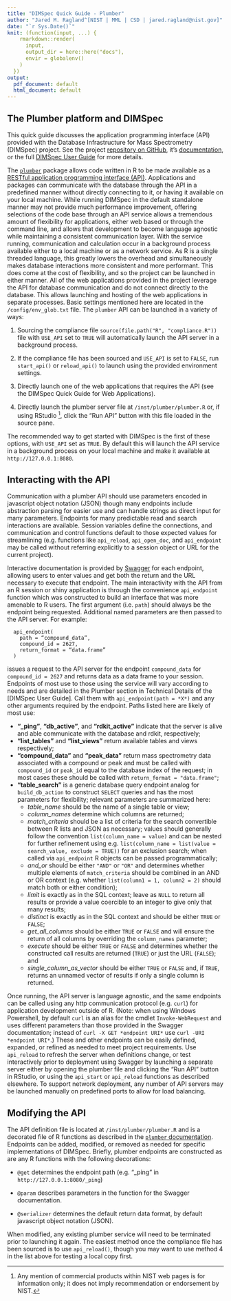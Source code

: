 ```yaml
---
title: "DIMSpec Quick Guide - Plumber"
author: "Jared M. Ragland^[NIST | MML | CSD | jared.ragland@nist.gov]"
date: "`r Sys.Date()`"
knit: (function(input, ...) {
    rmarkdown::render(
      input,
      output_dir = here::here("docs"),
      envir = globalenv()
    )
  })
output:
  pdf_document: default
  html_document: default
---
```


## The Plumber platform and DIMSpec

This quick guide discusses the application programming interface (API) provided with the Database Infrastructure for Mass Spectrometry (DIMSpec) project. See the project [repository on GitHub](https://github.com/usnistgov/dimspec), it's [documentation](https://pages.nist.gov/dimspec), or the full [DIMSpec User Guide](https://pages.nist.gov/dimspec) for more details.

The [`plumber`](https://www.rplumber.io) package allows code written in R to be made available as a [RESTful application programming interface (API)](https://restfulapi.net/). Applications and packages can communicate with the database through the API in a predefined manner without directly connecting to it, or having it available on your local machine. While running DIMSpec in the default standalone manner may not provide much performance improvement, offering selections of the code base through an API service allows a tremendous amount of flexibility for applications, either web based or through the command line, and allows that development to become language agnostic while maintaining a consistent communication layer. With the service running, communication and calculation occur in a background process available either to a local machine or as a network service. As R is a single threaded language, this greatly lowers the overhead and simultaneously makes database interactions more consistent and more performant. This does come at the cost of flexibility, and so the project can be launched in either manner. All of the web applications provided in the project leverage the API for database communication and do not connect directly to the database. This allows launching and hosting of the web applications in separate processes. Basic settings mentioned here are located in the `/config/env_glob.txt` file. The `plumber` API can be launched in a variety of ways:

1. Sourcing the compliance file `source(file.path("R", "compliance.R"))` file with `USE_API` set to `TRUE` will automatically launch the API server in a background process.

1. If the compliance file has been sourced and `USE_API` is set to `FALSE`, run `start_api()` or `reload_api()` to launch using the provided environment settings.

1. Directly launch one of the web applications that requires the API (see the DIMSpec Quick Guide for Web Applications).

1. Directly launch the plumber server file at `/inst/plumber/plumber.R` or, if using RStudio [^1], click the "Run API" button with this file loaded in the source pane.

The recommended way to get started with DIMSpec is the first of these options, with `USE_API` set as `TRUE`. By default this will launch the API service in a background process on your local machine and make it available at `http://127.0.0.1:8080`.

[^1]: Any mention of commercial products within NIST web pages is for information only; it does not imply recommendation or endorsement by NIST.

## Interacting with the API

Communication with a plumber API should use parameters encoded in javascript object notation (JSON) though many endpoints include abstraction parsing for easier use and can handle strings as direct input for many parameters. Endpoints for many predictable read and search interactions are available. Session variables define the connections, and communication and control functions default to those expected values for streamlining (e.g. functions like `api_reload`, `api_open_doc`, and `api_endpoint` may be called without referring explicitly to a session object or URL for the current project).

Interactive documentation is provided by [Swagger](https://swagger.io/) for each endpoint, allowing users to enter values and get both the return and the URL necessary to execute that endpoint. The main interactivity with the API from an R session or shiny application is through the convenience `api_endpoint` function which was constructed to build an interface that was more amenable to R users. The first argument (i.e. `path`) should always be the endpoint being requested. Additional named parameters are then passed to the API server. For example:

      api_endpoint(
        path = “compound_data”,
        compound_id = 2627,
        return_format = “data.frame”
      )

issues a request to the API server for the endpoint `compound_data` for `compound_id = 2627` and returns data as a data frame to your session. Endpoints of most use to those using the service will vary according to needs and are detailed in the Plumber section in Technical Details of the [DIMSpec User Guide]. Call them with `api_endpoint(path = *X*)` and any other arguments required by the endpoint. Paths listed here are likely of most use:

-   **"\_ping"**, **"db_active"**, and **"rdkit_active"** indicate that the server is alive and able communicate with the database and rdkit, respectively;
-   **"list_tables"** and **"list_views"** return available tables and views respectively;
-   **"compound_data"** and **"peak_data"** return mass spectrometry data associated with a compound or peak and must be called with `compound_id` or `peak_id` equal to the database index of the request; in most cases these should be called with `return_format = "data.frame"`;
-   **"table_search"** is a generic database query endpoint analog for `build_db_action` to construct `SELECT` queries and has the most parameters for flexibility; relevant parameters are summarized here:
    -   *table_name* should be the name of a single table or view;
    -   *column_names* determine which columns are returned;
    -   *match_criteria* should be a list of criteria for the search convertible between R lists and JSON as necessary; values should generally follow the convention `list(column_name = value)` and can be nested for further refinement using e.g. `list(column_name = list(value = search_value, exclude = TRUE))` for an exclusion search; when called via `api_endpoint` R objects can be passed programmatically;
    -   *and_or* should be either `"AND"` or `"OR"` and determines whether multiple elements of `match_criteria` should be combined in an AND or OR context (e.g. whether `list(column1 = 1, column2 = 2)` should match both or either condition);
    -   *limit* is exactly as in the SQL context; leave as `NULL` to return all results or provide a value coercible to an integer to give only that many results;
    -   *distinct* is exactly as in the SQL context and should be either `TRUE` or `FALSE`;
    -   *get_all_columns* should be either `TRUE` or `FALSE` and will ensure the return of all columns by overriding the `column_names` parameter;
    -   *execute* should be either `TRUE` or `FALSE` and determines whether the constructed call results are returned (`TRUE`) or just the URL (`FALSE`); and
    -   *single_column_as_vector* should be either `TRUE` or `FALSE` and, if `TRUE`, returns an unnamed vector of results if only a single column is returned.
    
Once running, the API server is language agnostic, and the same endpoints can be called using any http communication protocol (e.g. `curl`) for application development outside of R. (Note: when using Windows Powershell, by default `curl` is an alias for the cmdlet `Invoke-WebRequest` and uses different parameters than those provided in the Swagger documentation; instead of `curl -X GET *endpoint URI*` use `curl -URI *endpoint URI*`.) These and other endpoints can be easily defined, expanded, or refined as needed to meet project requirements. Use `api_reload` to refresh the server when definitions change, or test interactively prior to deployment using Swagger by launching a separate server either by opening the plumber file and clicking the "Run API" button in RStudio, or using the `api_start` or `api_reload` functions as described elsewhere. To support network deployment, any number of API servers may be launched manually on predefined ports to allow for load balancing.

## Modifying the API

The API definition file is located at `/inst/plumber/plumber.R` and is a decorated file of R functions as described in the [`plumber` documentation](https://www.rplumber.io). Endpoints can be added, modified, or removed as needed for specific implementations of DIMSpec. Briefly, plumber endpoints are constructed as are any R functions with the following decorations:

- `@get` determines the endpoint path (e.g. "_ping" in `http://127.0.0.1:8080/_ping`)

- `@param` describes parameters in the function for the Swagger documentation.

- `@serializer` determines the default return data format, by default javascript object notation (JSON).

When modified, any existing plumber service will need to be terminated prior to launching it again. The easiest method once the compliance file has been sourced is to use `api_reload()`, though you may want to use method 4 in the list above for testing a local copy first.
